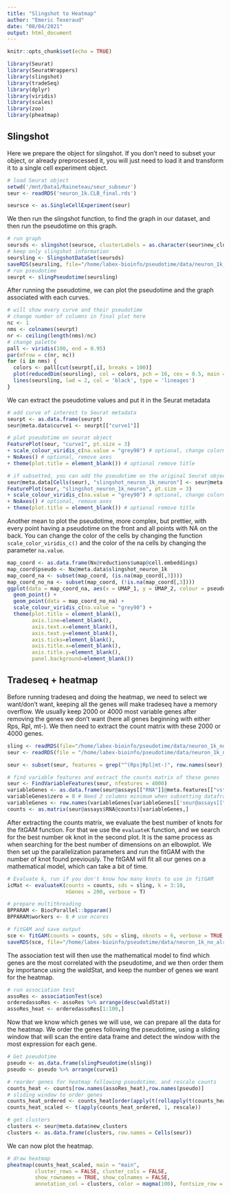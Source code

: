 ```yaml
---
title: "Slingshot to Heatmap"
author: "Emeric Texeraud"
date: "08/04/2021"
output: html_document
---
```


```r
knitr::opts_chunk$set(echo = TRUE)
```

```r
library(Seurat)
library(SeuratWrappers)
library(slingshot)
library(tradeSeq)
library(dplyr)
library(viridis)
library(scales)
library(zoo)
library(pheatmap)
```

## Slingshot

Here we prepare the object for slingshot. If you don't need to subset your object, or already preprocessed it, you will just need to load it and transform it to a single cell experiment object.
```r
# load Seurat object
setwd('/mnt/Data1/Raineteau/seur_subseur')
seur <- readRDS('neuron_1k.CLB_final.rds')

seursce <- as.SingleCellExperiment(seur)
```

We then run the slingshot function, to find the graph in our dataset, and then run the pseudotime on this graph.
```r
# run graph
seursds <- slingshot(seursce, clusterLabels = as.character(seur$new_clusters), reducedDim = "UMAP", start.clus = "cluster10")
# keep only slingshot information
seursling <- SlingshotDataSet(seursds)
saveRDS(seursling, file="/home/labex-bioinfo/pseudotime/data/neuron_1k_no_alra_slingshot_qNSCs_axis_slingdataset.rds")
# run pseudotime
seurpt <- slingPseudotime(seursling)
```

After running the pseudotime, we can plot the pseudotime and the graph associated with each curves.
```r
# will show every curve and their pseudotime
# change number of columns in final plot here
nc <- 1
nms <- colnames(seurpt)
nr <- ceiling(length(nms)/nc)
# change palette
pall <- viridis(100, end = 0.95)
par(mfrow = c(nr, nc))
for (i in nms) {
  colors <- pall[cut(seurpt[,i], breaks = 100)]
  plot(reducedDim(seursling), col = colors, pch = 16, cex = 0.5, main = i)
  lines(seursling, lwd = 2, col = 'black', type = 'lineages')
}
```

We can extract the pseudotime values and put it in the Seurat metadata
```r
# add curve of interest to Seurat metadata
seurpt <- as.data.frame(seurpt)
seur@meta.data$curve1 <- seurpt[["curve1"]]

# plot pseudotime on seurat object
FeaturePlot(seur, "curve1", pt.size = 3)
+ scale_colour_viridis_c(na.value = "grey90") # optional, change colormap
+ NoAxes() # optional, remove axes
+ theme(plot.title = element_blank()) # optional remove title

# if subsetted, you can add the pseudotime on the original Seurat object and see how it is on its UMAP
seur@meta.data[Cells(seur), "slingshot_neuron_1k_neuron"] <- seur@meta.data$curve1
FeaturePlot(seur, "slingshot_neuron_1k_neuron", pt.size = 3)
+ scale_colour_viridis_c(na.value = "grey90") # optional, change colormap
+ NoAxes() # optional, remove axes
+ theme(plot.title = element_blank()) # optional remove title
```

Another mean to plot the pseudotime, more complex, but prettier, with every point having a pseudotime on the front and all points with NA on the back. You can change the color of the cells by changing the function `scale_color_viridis_c()` and the color of the na cells by changing the parameter `na.value`.
```r
map_coord <- as.data.frame(Nx@reductions$umap@cell.embeddings)
map_coord$pseudo <- Nx@meta.data$slingshot_neuron_1k
map_coord_na <- subset(map_coord, (is.na(map_coord[,3])))
map_coord_no_na <- subset(map_coord, (!is.na(map_coord[,3])))
ggplot(data = map_coord_na, aes(x = UMAP_1, y = UMAP_2, colour = pseudo)) + 
  geom_point() +
  geom_point(data = map_coord_no_na) + 
  scale_colour_viridis_c(na.value = "grey90") +
  theme(plot.title = element_blank(),
        axis.line=element_blank(),
        axis.text.x=element_blank(),
        axis.text.y=element_blank(),
        axis.ticks=element_blank(),
        axis.title.x=element_blank(),
        axis.title.y=element_blank(),
        panel.background=element_blank())
```

## Tradeseq + heatmap

Before running tradeseq and doing the heatmap, we need to select we want/don't want, keeping all the genes will make tradeseq have a memory overflow. We usually keep 2000 or 4000 most variable genes after removing the genes we don't want (here all genes beginning with either Rps, Rpl, mt-). We then need to extract the count matrix with these 2000 or 4000 genes.
```r
sling <- readRDS(file="/home/labex-bioinfo/pseudotime/data/neuron_1k_no_alra_slingshot_qNSCs_axis_slingdataset.rds")
seur <- readRDS(file = "/home/labex-bioinfo/pseudotime/data/neuron_1k_no_alra_slingshot_qNSCs_axis_subset.rds")

seur <- subset(seur, features = grep("^(Rps|Rpl|mt-)", row.names(seur), invert = TRUE)) # if you want to remove some genes

# find variable features and extract the counts matrix of these genes 
seur <- FindVariableFeatures(seur, nfeatures = 4000)
variableGenes <- as.data.frame(seur@assays[["RNA"]]@meta.features[["vst.variable"]], row.names = row.names(seur))
variableGenes$zero = 0 # Need 2 columns minimum when subsetting dataframe, otherwise will have a vector of TRUE with no gene names
variableGenes <- row.names(variableGenes[variableGenes[['seur@assays[["RNA"]]@meta.features[["vst.variable"]]']] == TRUE,])
counts <- as.matrix(seur@assays$RNA@counts)[variableGenes,]
```

After extracting the counts matrix, we evaluate the best number of knots for the fitGAM function. For that we use the `evaluateK` function, and we search for the best number ok knot in the second plot. It is the same process as when searching for the best number of dimensions on an elbowplot. We then set up the parallelization parameters and run the fitGAM with the number of knot found previously. The fitGAM will fit all our genes on a mathematical model, which can take a bit of time.
```r
# Evaluate k, run if you don't know how many knots to use in fitGAM
icMat <- evaluateK(counts = counts, sds = sling, k = 3:10,
                   nGenes = 200, verbose = T)

# prepare multithreading
BPPARAM <- BiocParallel::bpparam()
BPPARAM$workers <- 8 # use ncores

# fitGAM and save output
sce <- fitGAM(counts = counts, sds = sling, nknots = 6, verbose = TRUE, parallel=TRUE, BPPARAM = BPPARAM)
saveRDS(sce, file="/home/labex-bioinfo/pseudotime/data/neuron_1k_no_alra_slingshot_qNSCs_axis_fitGAM_4000_test.rds")
```

The association test will then use the mathematical model to find which genes are the most correlated with the pseudotime, and we then order them by importance using the waldStat, and keep the number of genes we want for the heatmap.
```r
# run association test
assoRes <- associationTest(sce)
orderedassoRes <- assoRes %>% arrange(desc(waldStat))
assoRes_heat <- orderedassoRes[1:100,]
```

Now that we know which genes we will use, we can prepare all the data for the heatmap. We order the genes following the pseudotime, using a sliding window that will scan the entire data frame and detect the window with the most expression for each gene.
```r
# Get pseudotime
pseudo <- as.data.frame(slingPseudotime(sling))
pseudo <- pseudo %>% arrange(curve1)

# reorder genes for heatmap following pseudotime, and rescale counts
counts_heat <- counts[row.names(assoRes_heat),row.names(pseudo)]
# sliding window to order genes
counts_heat_ordered <- counts_heat[order(apply(t(rollapply(t(counts_heat), width=5, by=1, FUN=mean)), 1, which.max)), ] # :demon:
counts_heat_scaled <- t(apply(counts_heat_ordered, 1, rescale))

# get clusters
clusters <- seur@meta.data$new_clusters
clusters <- as.data.frame(clusters, row.names = Cells(seur))
```

We can now plot the heatmap.
```r
# draw heatmap
pheatmap(counts_heat_scaled, main = "main", 
         cluster_rows = FALSE, cluster_cols = FALSE, 
         show_rownames = TRUE, show_colnames = FALSE, 
         annotation_col = clusters, color = magma(100), fontsize_row = 8)
```